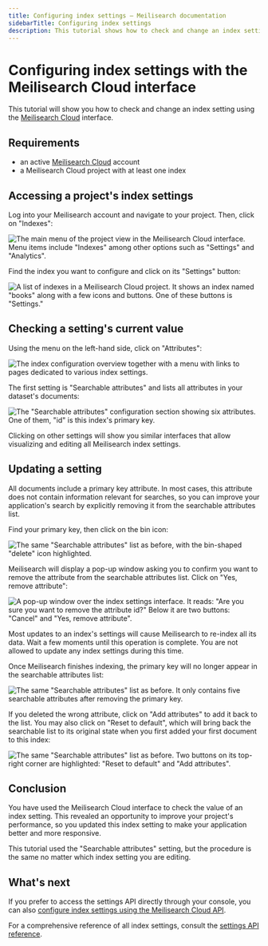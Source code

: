 ```yaml
---
title: Configuring index settings — Meilisearch documentation
sidebarTitle: Configuring index settings
description: This tutorial shows how to check and change an index setting using the Meilisearch Cloud interface.
---
```


# Configuring index settings with the Meilisearch Cloud interface

This tutorial will show you how to check and change an index setting using the [Meilisearch Cloud](https://cloud.meilisearch.com/projects/) interface.

## Requirements

- an active [Meilisearch Cloud](https://cloud.meilisearch.com/projects/) account
- a Meilisearch Cloud project with at least one index

## Accessing a project's index settings

Log into your Meilisearch account and navigate to your project. Then, click on "Indexes":

![The main menu of the project view in the Meilisearch Cloud interface. Menu items include "Indexes" among other options such as "Settings" and "Analytics".](/assets/images/cloud-index-settings/01-indexes-tab.png)

Find the index you want to configure and click on its "Settings" button:

![A list of indexes in a Meilisearch Cloud project. It shows an index named "books" along with a few icons and buttons. One of these buttons is "Settings."](/assets/images/cloud-index-settings/02-index-settings.png)

## Checking a setting's current value

Using the menu on the left-hand side, click on "Attributes":

![The index configuration overview together with a menu with links to pages dedicated to various index settings.](/assets/images/cloud-index-settings/03-general-settings.png)

The first setting is "Searchable attributes" and lists all attributes in your dataset's documents:

![The "Searchable attributes" configuration section showing six attributes. One of them, "id" is this index's primary key.](/assets/images/cloud-index-settings/04-searchable-attributes-default.png)

Clicking on other settings will show you similar interfaces that allow visualizing and editing all Meilisearch index settings.

## Updating a setting

All documents include a primary key attribute. In most cases, this attribute does not contain information relevant for searches, so you can improve your application's search by explicitly removing it from the searchable attributes list.

Find your primary key, then click on the bin icon:

![The same "Searchable attributes" list as before, with the bin-shaped "delete" icon highlighted.](/assets/images/cloud-index-settings/05-searchable-attributes-delete.png)

Meilisearch will display a pop-up window asking you to confirm you want to remove the attribute from the searchable attributes list. Click on "Yes, remove attribute":

![A pop-up window over the index settings interface. It reads: "Are you sure you want to remove the attribute id?" Below it are two buttons: "Cancel" and "Yes, remove attribute".](/assets/images/cloud-index-settings/06-searchable-attributes-confirm-deletion.png)

Most updates to an index's settings will cause Meilisearch to re-index all its data. Wait a few moments until this operation is complete. You are not allowed to update any index settings during this time.

Once Meilisearch finishes indexing, the primary key will no longer appear in the searchable attributes list:

![The same "Searchable attributes" list as before. It only contains five searchable attributes after removing the primary key.](/assets/images/cloud-index-settings/07-searchable-attributes-attribute-deleted.png)

If you deleted the wrong attribute, click on "Add attributes" to add it back to the list. You may also click on "Reset to default", which will bring back the searchable list to its original state when you first added your first document to this index:

![The same "Searchable attributes" list as before. Two buttons on its top-right corner are highlighted: "Reset to default" and "Add attributes".](/assets/images/cloud-index-settings/08-searchable-attributes-reset.png)

## Conclusion

You have used the Meilisearch Cloud interface to check the value of an index setting. This revealed an opportunity to improve your project's performance, so you updated this index setting to make your application better and more responsive.

This tutorial used the "Searchable attributes" setting, but the procedure is the same no matter which index setting you are editing.

## What's next

If you prefer to access the settings API directly through your console, you can also [configure index settings using the Meilisearch Cloud API](/learn/configuration/configuring_index_settings_api).

For a comprehensive reference of all index settings, consult the [settings API reference](/reference/api/settings).
